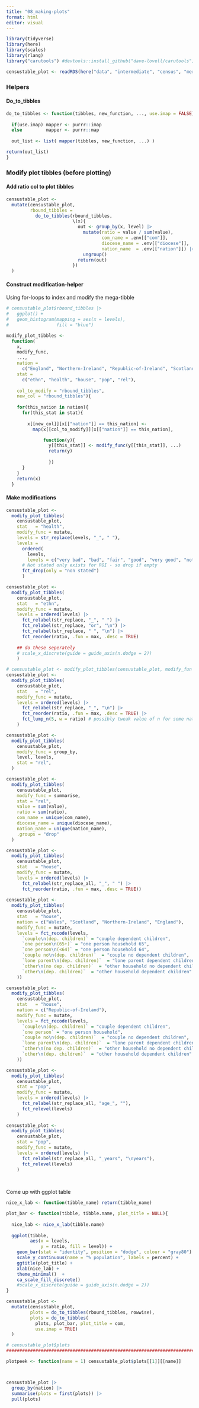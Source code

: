 ```yaml
---
title: "08_making-plots"
format: html
editor: visual
---
```


```r
library(tidyverse)
library(here)
library(scales)
library(rlang)
library("carutools") #devtools::install_github("dave-lovell/carutools")
```

```r
censustable_plot <- readRDS(here("data", "intermediate", "census", "merged-data", "05_census-data-pivot-longer_2022-11-16.RDS"))
```

### Helpers

#### Do_to_tibbles

```r
do_to_tibbles <- function(tibbles, new_function, ..., use.imap = FALSE){
  
  if(use.imap) mapper <- purrr::imap
  else         mapper <- purrr::map
  
  out_list <- list( mapper(tibbles, new_function, ...) )

return(out_list)
}
```

### Modify plot tibbles (before plotting)

#### Add ratio col to plot tibbles

```r
censustable_plot <- 
  mutate(censustable_plot,
         rbound_tibbles =
           do_to_tibbles(rbound_tibbles,
                         \(x){
                           out <- group_by(x, level) |> 
                             mutate(ratio = value / sum(value),
                                    com_name = .env[["com"]],
                                    diocese_name = .env[["diocese"]],
                                    nation_name  = .env[["nation"]]) |>
                             ungroup()
                           return(out)
                         })
  )
```

#### Construct modification-helper

Using for-loops to index and modify the mega-tibble

```r
# censustable_plot$rbound_tibbles |> 
#   ggplot() +
#   geom_histogram(mapping = aes(x = levels),
#                  fill = "blue")

modify_plot_tibbles <- 
  function(
    x,
    modify_func,
    ...,
    nation = 
      c("England", "Northern-Ireland", "Republic-of-Ireland", "Scotland", "Wales"),
    stat = 
      c("ethn", "health", "house", "pop", "rel"),
    
    col_to_modify = "rbound_tibbles",
    new_col = "rbound_tibbles"){
    
    for(this_nation in nation){
      for(this_stat in stat){
        
        x[[new_col]][x[["nation"]] == this_nation] <- 
          map(x[[col_to_modify]][x[["nation"]] == this_nation],

              function(y){
                y[[this_stat]] <- modify_func(y[[this_stat]], ...)
                return(y)
                
                })
      }
    }
    return(x)
  }
```

#### Make modifications

```r
censustable_plot <- 
  modify_plot_tibbles(
    censustable_plot,
    stat   = "health",
    modify_func = mutate,
    levels = str_replace(levels, "_", " "),
    levels = 
      ordered(
        levels,
        levels = c("very bad", "bad", "fair", "good", "very good", "not stated")) |>
      # Not stated only exists for ROI - so drop if empty
      fct_drop(only = "non stated")
      )

censustable_plot <- 
  modify_plot_tibbles(
    censustable_plot,
    stat   = "ethn",
    modify_func = mutate,
    levels = ordered(levels) |> 
      fct_relabel(str_replace, "_", " ") |> 
      fct_relabel(str_replace, "or", "\n") |> 
      fct_relabel(str_replace, " ", "\n") |> 
      fct_reorder(ratio, .fun = max, .desc = TRUE) 
    
    ## do these seperately
    # scale_x_discrete(guide = guide_axis(n.dodge = 2))
    )

# censustable_plot <- modify_plot_tibbles(censustable_plot, modify_fun = ungroup)
censustable_plot <- 
  modify_plot_tibbles(
    censustable_plot,
    stat   = "rel",
    modify_func = mutate,
    levels = ordered(levels) |> 
      fct_relabel(str_replace, "_", "\n") |> 
      fct_reorder(ratio, .fun = max, .desc = TRUE) |>
      fct_lump_n(5, w = ratio) # possibly tweak value of n for some nations?
    )

censustable_plot <- 
  modify_plot_tibbles(
    censustable_plot,
    modify_func = group_by,
    level, levels,
    stat = "rel", 
  )

censustable_plot <- 
  modify_plot_tibbles(
    censustable_plot,
    modify_func = summarise,
    stat = "rel",
    value = sum(value),
    ratio = sum(ratio),
    com_name = unique(com_name),
    diocese_name = unique(diocese_name),
    nation_name = unique(nation_name), 
    .groups = "drop"
  )

censustable_plot <- 
  modify_plot_tibbles(
    censustable_plot,
    stat   = "house",
    modify_func = mutate,
    levels = ordered(levels) |> 
      fct_relabel(str_replace_all, "_", " ") |> 
      fct_reorder(ratio, .fun = max, .desc = TRUE))
  
censustable_plot <- 
  modify_plot_tibbles(
    censustable_plot,
    stat   = "house",
    nation = c("Wales", "Scotland", "Northern-Ireland", "England"),
    modify_func = mutate,
    levels = fct_recode(levels,
      `couple\n(dep. children)` = "couple dependent children", 
      `one person\n(65+)` = "one person household 65",
      `one person\n(<64)` = "one person household 64", 
      `couple no\n(dep. children)`  = "couple no dependent children",
      `lone parent\n(dep. children)`  = "lone parent dependent children",
      `other\n(no dep. children)`  = "other household no dependent children",
      `other\n(dep. children)`  = "other household dependent children"
    ))

censustable_plot <- 
  modify_plot_tibbles(
    censustable_plot,
    stat   = "house",
    nation = c("Republic-of-Ireland"),
    modify_func = mutate,
    levels = fct_recode(levels,
      `couple\n(dep. children)` = "couple dependent children", 
      `one person` = "one person household",
      `couple no\n(dep. children)`  = "couple no dependent children",
      `lone parent\n(dep. children)`  = "lone parent dependent children",
      `other\n(no dep. children)`  = "other household no dependent children",
      `other\n(dep. children)`  = "other household dependent children"
    ))

censustable_plot <- 
  modify_plot_tibbles(
    censustable_plot,
    stat = "pop",
    modify_func = mutate,
    levels = ordered(levels) |> 
      fct_relabel(str_replace_all, "age_", ""),
      fct_relevel(levels)
    )
    
censustable_plot <- 
  modify_plot_tibbles(
    censustable_plot,
    stat = "pop",
    modify_func = mutate,
    levels = ordered(levels) |>
      fct_relabel(str_replace_all, "_years", "\nyears"),
      fct_relevel(levels)
    )
     
      

```

Come up with ggplot table

```r

nice_x_lab <- function(tibble_name) return(tibble_name)

plot_bar <- function(tibble, tibble.name, plot_title = NULL){
  
  nice_lab <- nice_x_lab(tibble.name)
  
  ggplot(tibble, 
         aes(x = levels, 
             y = ratio, fill = level)) + 
    geom_bar(stat = "identity", position = "dodge", colour = "gray80") +
    scale_y_continuous(name = "% population", labels = percent) +
    ggtitle(plot_title) +
    xlab(nice_lab) +
    theme_minimal()  + 
    ca_scale_fill_discrete()
    #scale_x_discrete(guide = guide_axis(n.dodge = 2))
}

censustable_plot <- 
  mutate(censustable_plot,
         plots = do_to_tibbles(rbound_tibbles, rowwise),
         plots = do_to_tibbles(
           plots, plot_bar, plot_title = com,
           use.imap = TRUE)
  )

# censustable_plot$plots
###############################################################################

plotpeek <- function(name = 1) censustable_plot$plots[[1]][[name]]



censustable_plot |>
  group_by(nation) |> 
  summarise(plots = first(plots)) |> 
  pull(plots)

```

